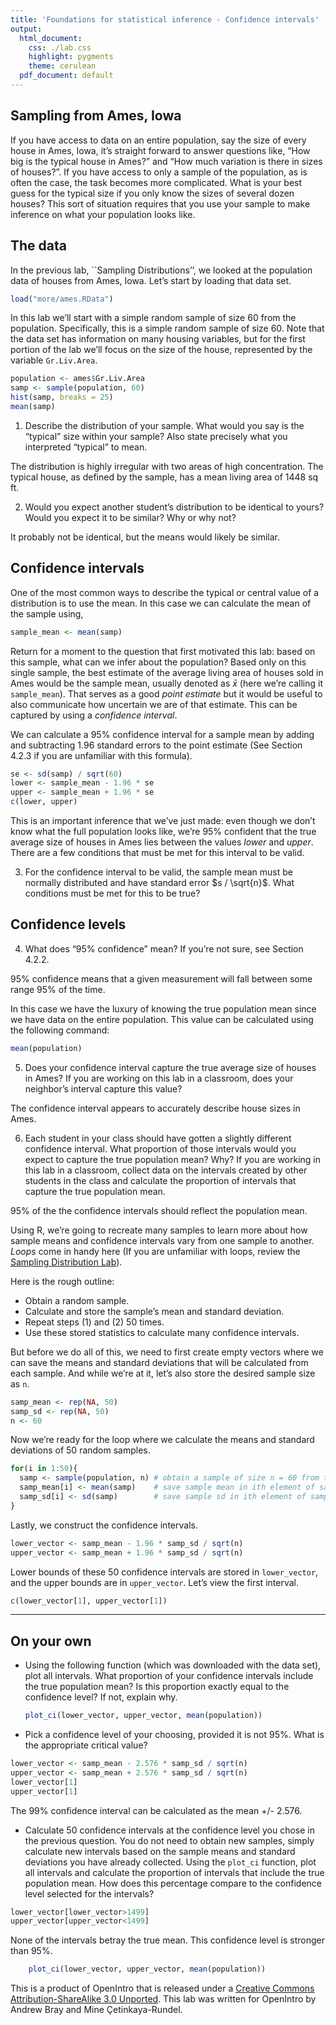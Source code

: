 ```yaml
---
title: 'Foundations for statistical inference - Confidence intervals'
output:
  html_document:
    css: ./lab.css
    highlight: pygments
    theme: cerulean
  pdf_document: default
---
```


## Sampling from Ames, Iowa

If you have access to data on an entire population, say the size of every 
house in Ames, Iowa, it's straight forward to answer questions like, "How big 
is the typical house in Ames?" and "How much variation is there in sizes of 
houses?". If you have access to only a sample of the population, as is often 
the case, the task becomes more complicated. What is your best guess for the 
typical size if you only know the sizes of several dozen houses? This sort of 
situation requires that you use your sample to make inference on what your 
population looks like.

## The data

In the previous lab, ``Sampling Distributions'', we looked at the population data
of houses from Ames, Iowa. Let's start by loading that data set.

```r
load("more/ames.RData")
```

In this lab we'll start with a simple random sample of size 60 from the 
population. Specifically, this is a simple random sample of size 60. Note that 
the data set has information on many housing variables, but for the first 
portion of the lab we'll focus on the size of the house, represented by the 
variable `Gr.Liv.Area`.

```r
population <- ames$Gr.Liv.Area
samp <- sample(population, 60)
hist(samp, breaks = 25)
mean(samp)
```

1.  Describe the distribution of your sample. What would you say is the 
"typical" size within your sample? Also state precisely what you interpreted 
"typical" to mean.

The distribution is highly irregular with two areas of high concentration. The typical house, as defined by the sample, has a mean living area of 1448 sq ft.

2.  Would you expect another student's distribution to be identical to yours? 
Would you expect it to be similar? Why or why not?

It probably not be identical, but the means would likely be similar.


## Confidence intervals

One of the most common ways to describe the typical or central value of a 
distribution is to use the mean. In this case we can calculate the mean of the 
sample using,

```r
sample_mean <- mean(samp)
```

Return for a moment to the question that first motivated this lab: based on 
this sample, what can we infer about the population? Based only on this single 
sample, the best estimate of the average living area of houses sold in Ames 
would be the sample mean, usually denoted as $\bar{x}$ (here we're calling it 
`sample_mean`). That serves as a good *point estimate* but it would be useful 
to also communicate how uncertain we are of that estimate. This can be 
captured by using a *confidence interval*.

We can calculate a 95% confidence interval for a sample mean by adding and 
subtracting 1.96 standard errors to the point estimate (See Section 4.2.3 if 
you are unfamiliar with this formula).

```r
se <- sd(samp) / sqrt(60)
lower <- sample_mean - 1.96 * se
upper <- sample_mean + 1.96 * se
c(lower, upper)
```

This is an important inference that we've just made: even though we don't know 
what the full population looks like, we're 95% confident that the true 
average size of houses in Ames lies between the values *lower* and *upper*. 
There are a few conditions that must be met for this interval to be valid.

3.  For the confidence interval to be valid, the sample mean must be normally 
distributed and have standard error $s / \sqrt{n}$. What conditions must be 
met for this to be true?

## Confidence levels

4.  What does "95% confidence" mean? If you're not sure, see Section 4.2.2.

95% confidence means that a given measurement will fall between some range 95% of the time.

In this case we have the luxury of knowing the true population mean since we 
have data on the entire population. This value can be calculated using the 
following command:

```r
mean(population)
```

5.  Does your confidence interval capture the true average size of houses in 
Ames? If you are working on this lab in a classroom, does your neighbor's 
interval capture this value?

The confidence interval appears to accurately describe house sizes in Ames.

6.  Each student in your class should have gotten a slightly different 
confidence interval. What proportion of those intervals would you expect to 
capture the true population mean? Why? If you are working in this lab in a 
classroom, collect data on the intervals created by other students in the 
class and calculate the proportion of intervals that capture the true 
population mean.


95% of the the confidence intervals should reflect the population mean.

Using R, we're going to recreate many samples to learn more about how sample 
means and confidence intervals vary from one sample to another. *Loops* come 
in handy here (If you are unfamiliar with loops, review the [Sampling Distribution Lab](http://htmlpreview.github.io/?https://github.com/andrewpbray/oiLabs/blob/master/sampling_distributions/sampling_distributions.html)).

Here is the rough outline:

-   Obtain a random sample.
-   Calculate and store the sample's mean and standard deviation.
-   Repeat steps (1) and (2) 50 times.
-   Use these stored statistics to calculate many confidence intervals.


But before we do all of this, we need to first create empty vectors where we 
can save the means and standard deviations that will be calculated from each 
sample. And while we're at it, let's also store the desired sample size as `n`.

```r
samp_mean <- rep(NA, 50)
samp_sd <- rep(NA, 50)
n <- 60
```

Now we're ready for the loop where we calculate the means and standard deviations of 50 random samples.

```r
for(i in 1:50){
  samp <- sample(population, n) # obtain a sample of size n = 60 from the population
  samp_mean[i] <- mean(samp)    # save sample mean in ith element of samp_mean
  samp_sd[i] <- sd(samp)        # save sample sd in ith element of samp_sd
}
```

Lastly, we construct the confidence intervals.

```r
lower_vector <- samp_mean - 1.96 * samp_sd / sqrt(n) 
upper_vector <- samp_mean + 1.96 * samp_sd / sqrt(n)
```

Lower bounds of these 50 confidence intervals are stored in `lower_vector`, 
and the upper bounds are in `upper_vector`. Let's view the first interval.

```r
c(lower_vector[1], upper_vector[1])
```

* * *

## On your own

-   Using the following function (which was downloaded with the data set), 
    plot all intervals. What proportion of your confidence intervals include 
    the true population mean? Is this proportion exactly equal to the 
    confidence level? If not, explain why.

    ```r
    plot_ci(lower_vector, upper_vector, mean(population))
    ```

-   Pick a confidence level of your choosing, provided it is not 95%. What is the appropriate critical value? 
```r
lower_vector <- samp_mean - 2.576 * samp_sd / sqrt(n) 
upper_vector <- samp_mean + 2.576 * samp_sd / sqrt(n)
lower_vector[1]
upper_vector[1]
```
The 99% confidence interval can be calculated as the mean +/- 2.576.

-   Calculate 50 confidence intervals at the confidence level you chose in the previous question. You do not need to obtain new samples, simply calculate new intervals based on the sample means and standard deviations you have already collected. Using the `plot_ci` function, plot all intervals and calculate the proportion of intervals that include the true population mean. How does this percentage compare to the confidence level selected for the intervals?
```r
lower_vector[lower_vector>1499]
upper_vector[upper_vector<1499]
```
None of the intervals betray the true mean. This confidence level is stronger than 95%.

```r
    plot_ci(lower_vector, upper_vector, mean(population))
```

<div id="license">
This is a product of OpenIntro that is released under a [Creative Commons 
Attribution-ShareAlike 3.0 Unported](http://creativecommons.org/licenses/by-sa/3.0).
This lab was written for OpenIntro by Andrew Bray and Mine &Ccedil;etinkaya-Rundel.
</div>
